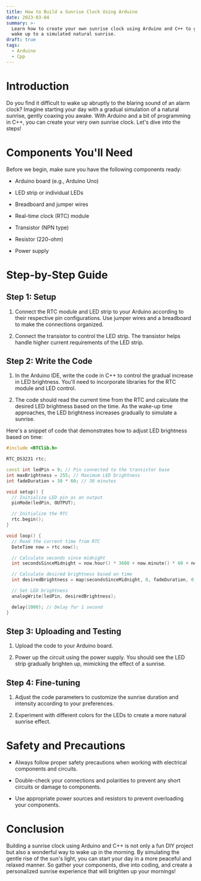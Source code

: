 ```yaml
---
title: How to Build a Sunrise Clock Using Arduino
date: 2023-03-04
summary: >-
  Learn how to create your own sunrise clock using Arduino and C++ to gently
  wake up to a simulated natural sunrise.
draft: true
tags:
  - Arduino
  - Cpp
---
```

# Introduction

Do you find it difficult to wake up abruptly to the blaring sound of an alarm clock? Imagine starting your day with a gradual simulation of a natural sunrise, gently coaxing you awake. With Arduino and a bit of programming in C++, you can create your very own sunrise clock. Let's dive into the steps!

# Components You'll Need

Before we begin, make sure you have the following components ready:

* Arduino board (e.g., Arduino Uno)

* LED strip or individual LEDs

* Breadboard and jumper wires

* Real-time clock (RTC) module

* Transistor (NPN type)

* Resistor (220-ohm)

* Power supply

# Step-by-Step Guide

## Step 1: Setup

1. Connect the RTC module and LED strip to your Arduino according to their respective pin configurations. Use jumper wires and a breadboard to make the connections organized.

2. Connect the transistor to control the LED strip. The transistor helps handle higher current requirements of the LED strip.

## Step 2: Write the Code

1. In the Arduino IDE, write the code in C++ to control the gradual increase in LED brightness. You'll need to incorporate libraries for the RTC module and LED control.

2. The code should read the current time from the RTC and calculate the desired LED brightness based on the time. As the wake-up time approaches, the LED brightness increases gradually to simulate a sunrise.

Here's a snippet of code that demonstrates how to adjust LED brightness based on time:

```cpp
#include <RTClib.h>

RTC_DS3231 rtc;

const int ledPin = 9; // Pin connected to the transistor base
int maxBrightness = 255; // Maximum LED brightness
int fadeDuration = 30 * 60; // 30 minutes

void setup() {
  // Initialize LED pin as an output
  pinMode(ledPin, OUTPUT);

  // Initialize the RTC
  rtc.begin();
}

void loop() {
  // Read the current time from RTC
  DateTime now = rtc.now();

  // Calculate seconds since midnight
  int secondsSinceMidnight = now.hour() * 3600 + now.minute() * 60 + now.second();

  // Calculate desired brightness based on time
  int desiredBrightness = map(secondsSinceMidnight, 0, fadeDuration, 0, maxBrightness);

  // Set LED brightness
  analogWrite(ledPin, desiredBrightness);

  delay(1000); // Delay for 1 second
}


```

## Step 3: Uploading and Testing

1. Upload the code to your Arduino board.

2. Power up the circuit using the power supply. You should see the LED strip gradually brighten up, mimicking the effect of a sunrise.

## Step 4: Fine-tuning

1. Adjust the code parameters to customize the sunrise duration and intensity according to your preferences.

2. Experiment with different colors for the LEDs to create a more natural sunrise effect.

# Safety and Precautions

* Always follow proper safety precautions when working with electrical components and circuits.

* Double-check your connections and polarities to prevent any short circuits or damage to components.

* Use appropriate power sources and resistors to prevent overloading your components.

# Conclusion

Building a sunrise clock using Arduino and C++ is not only a fun DIY project but also a wonderful way to wake up in the morning. By simulating the gentle rise of the sun's light, you can start your day in a more peaceful and relaxed manner. So gather your components, dive into coding, and create a personalized sunrise experience that will brighten up your mornings!
